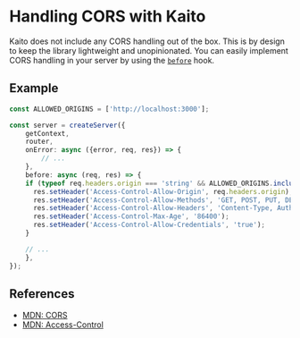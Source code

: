 # Handling CORS with Kaito

Kaito does not include any CORS handling out of the box. This is by design to keep the library lightweight and unopinionated. You can easily implement CORS handling in your server by using the [`before`](/documentation/server#beforeafter) hook.

## Example

```ts
const ALLOWED_ORIGINS = ['http://localhost:3000'];

const server = createServer({
	getContext,
	router,
	onError: async ({error, req, res}) => {
		// ...
	},
	before: async (req, res) => {
    if (typeof req.headers.origin === 'string' && ALLOWED_ORIGINS.includes(req.headers.origin)) {
      res.setHeader('Access-Control-Allow-Origin', req.headers.origin);
      res.setHeader('Access-Control-Allow-Methods', 'GET, POST, PUT, DELETE, OPTIONS');
      res.setHeader('Access-Control-Allow-Headers', 'Content-Type, Authorization');
      res.setHeader('Access-Control-Max-Age', '86400');
      res.setHeader('Access-Control-Allow-Credentials', 'true');
    }

    // ...
	},
});
```

## References

- [MDN: CORS](https://developer.mozilla.org/en-US/docs/Web/HTTP/CORS)
- [MDN: Access-Control](https://developer.mozilla.org/en-US/docs/Web/HTTP/Headers/Access-Control-Allow-Origin)


